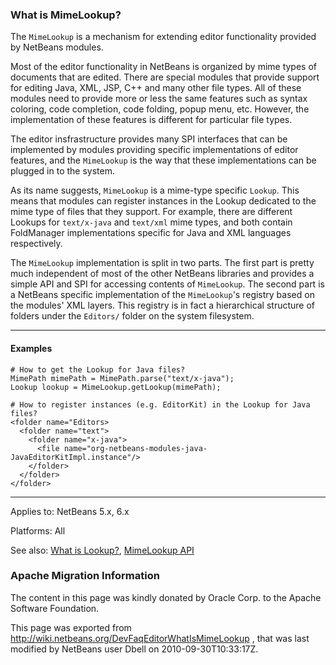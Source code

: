 <!--

    Licensed to the Apache Software Foundation (ASF) under one
    or more contributor license agreements.  See the NOTICE file
    distributed with this work for additional information
    regarding copyright ownership.  The ASF licenses this file
    to you under the Apache License, Version 2.0 (the
    "License"); you may not use this file except in compliance
    with the License.  You may obtain a copy of the License at

      http://www.apache.org/licenses/LICENSE-2.0

    Unless required by applicable law or agreed to in writing,
    software distributed under the License is distributed on an
    "AS IS" BASIS, WITHOUT WARRANTIES OR CONDITIONS OF ANY
    KIND, either express or implied.  See the License for the
    specific language governing permissions and limitations
    under the License.

-->

===What is MimeLookup?===

The <tt>MimeLookup</tt> is a mechanism for extending editor functionality provided by
NetBeans modules.

Most of the editor functionality in NetBeans is organized by mime types of
documents that are edited. There are special modules that provide support for
editing Java, XML, JSP, C++ and many other file types. All of these modules need
to provide more or less the same features such as syntax coloring, code
completion, code folding, popup menu, etc. However, the implementation of
these features is different for particular file types.

The editor insfrastructure provides many SPI interfaces that can be implemented by modules providing specific implementations of editor features, and the <tt>MimeLookup</tt> is the way that these implementations can be plugged in to the system.

As its name suggests, <tt>MimeLookup</tt> is a mime-type specific <tt>Lookup</tt>. This means that modules can register instances in the Lookup dedicated to the mime type of
files that they support. For example, there are different Lookups for
<tt>text/x-java</tt> and <tt>text/xml</tt> mime types, and both contain FoldManager
implementations specific for Java and XML languages respectively.

The <tt>MimeLookup</tt> implementation is split in two parts. The first part is pretty
much independent of most of the other NetBeans libraries and provides a simple
API and SPI for accessing contents of <tt>MimeLookup</tt>. The second part is a
NetBeans specific implementation of the <tt>MimeLookup</tt>'s registry based on the
modules' XML layers. This registry is in fact a hierarchical structure of folders under the <tt>Editors/</tt> folder on the system filesystem.

--------

====Examples====

<pre>
# How to get the Lookup for Java files?
MimePath mimePath = MimePath.parse("text/x-java");
Lookup lookup = MimeLookup.getLookup(mimePath);

# How to register instances (e.g. EditorKit) in the Lookup for Java files?
<folder name="Editors>
  <folder name="text">
    <folder name="x-java">
      <file name="org-netbeans-modules-java-JavaEditorKitImpl.instance"/>
    </folder>
  </folder>
</folder>
</pre>

--------

Applies to: NetBeans 5.x, 6.x

Platforms: All

See also:
[[DevFaqLookup| What is Lookup?]], 
[http://www.netbeans.org/download/dev/javadoc/org-netbeans-modules-editor-mimelookup/index.html MimeLookup API]

===Apache Migration Information===

The content in this page was kindly donated by Oracle Corp. to the
Apache Software Foundation.

This page was exported from http://wiki.netbeans.org/DevFaqEditorWhatIsMimeLookup , 
that was last modified by NetBeans user Dbell 
on 2010-09-30T10:33:17Z.

